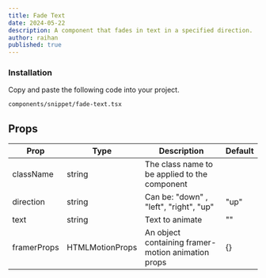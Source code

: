 ```yaml
---
title: Fade Text
date: 2024-05-22
description: A component that fades in text in a specified direction.
author: raihan
published: true
---
```


<ComponentPreview name="fade-text-demo" />

<Steps>

### Installation

Copy and paste the following code into your project.

```text
components/snippet/fade-text.tsx
```

<ComponentSource name="fade-text" />

</Steps>

## Props

| Prop        | Type            | Description                                        | Default |
| ----------- | --------------- | -------------------------------------------------- | ------- |
| className   | string          | The class name to be applied to the component      |         |
| direction   | string          | Can be: "down" , "left", "right", "up"             | "up"    |
| text        | string          | Text to animate                                    | ""      |
| framerProps | HTMLMotionProps | An object containing framer-motion animation props | {}      |
